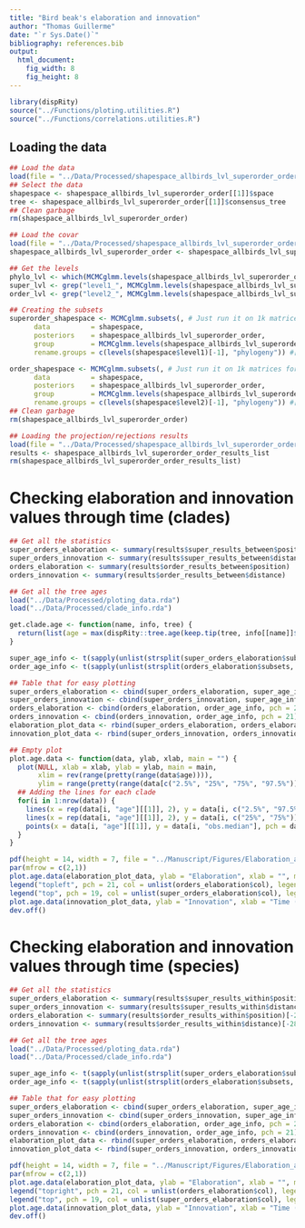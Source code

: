 ```yaml
---
title: "Bird beak's elaboration and innovation"
author: "Thomas Guillerme"
date: "`r Sys.Date()`"
bibliography: references.bib
output:
  html_document:
    fig_width: 8
    fig_height: 8
---
```



```r
library(dispRity)
source("../Functions/ploting.utilities.R")
source("../Functions/correlations.utilities.R")
```

## Loading the data

```r
## Load the data
load(file = "../Data/Processed/shapespace_allbirds_lvl_superorder_order.rda")
## Select the data
shapespace <- shapespace_allbirds_lvl_superorder_order[[1]]$space
tree <- shapespace_allbirds_lvl_superorder_order[[1]]$consensus_tree
## Clean garbage
rm(shapespace_allbirds_lvl_superorder_order)

## Load the covar
load(file = "../Data/Processed/shapespace_allbirds_lvl_superorder_order.MCMCglmm")
shapespace_allbirds_lvl_superorder_order <- shapespace_allbirds_lvl_superorder_order[[1]]

## Get the levels
phylo_lvl <- which(MCMCglmm.levels(shapespace_allbirds_lvl_superorder_order) == "animal")
super_lvl <- grep("level1_", MCMCglmm.levels(shapespace_allbirds_lvl_superorder_order))
order_lvl <- grep("level2_", MCMCglmm.levels(shapespace_allbirds_lvl_superorder_order))

## Creating the subsets
superorder_shapespace <- MCMCglmm.subsets(, # Just run it on 1k matrices for now
      data          = shapespace,
      posteriors    = shapespace_allbirds_lvl_superorder_order,
      group         = MCMCglmm.levels(shapespace_allbirds_lvl_superorder_order)[c(super_lvl, phylo_lvl)],
      rename.groups = c(levels(shapespace$level1)[-1], "phylogeny")) #[-1] is because the first level is ""

order_shapespace <- MCMCglmm.subsets(, # Just run it on 1k matrices for now
      data          = shapespace,
      posteriors    = shapespace_allbirds_lvl_superorder_order,
      group         = MCMCglmm.levels(shapespace_allbirds_lvl_superorder_order)[c(order_lvl, phylo_lvl)],
      rename.groups = c(levels(shapespace$level2)[-1], "phylogeny")) #[-1] is because the first level is ""
## Clean garbage
rm(shapespace_allbirds_lvl_superorder_order)

## Loading the projection/rejections results
load(file = "../Data/Processed/shapespace_allbirds_lvl_superorder_order_results_list.rda")
results <- shapespace_allbirds_lvl_superorder_order_results_list
rm(shapespace_allbirds_lvl_superorder_order_results_list)
```

# Checking elaboration and innovation values through time (clades)

```r
## Get all the statistics
super_orders_elaboration <- summary(results$super_results_between$position)
super_orders_innovation <- summary(results$super_results_between$distance)
orders_elaboration <- summary(results$order_results_between$position)
orders_innovation <- summary(results$order_results_between$distance)

## Get all the tree ages
load("../Data/Processed/ploting_data.rda")
load("../Data/Processed/clade_info.rda")

get.clade.age <- function(name, info, tree) {
  return(list(age = max(dispRity::tree.age(keep.tip(tree, info[[name]]$species))$ages), col = info[[name]]$col))
}

super_age_info <- t(sapply(unlist(strsplit(super_orders_elaboration$subsets, split = ":phylogeny")), get.clade.age, info = clade_info$super_orders, tree = ploting_data$consensus_tree))
order_age_info <- t(sapply(unlist(strsplit(orders_elaboration$subsets, split = ":phylogeny")), get.clade.age, info = clade_info$orders, tree = ploting_data$consensus_tree))

## Table that for easy plotting
super_orders_elaboration <- cbind(super_orders_elaboration, super_age_info, pch = 19)
super_orders_innovation <- cbind(super_orders_innovation, super_age_info, pch = 19)
orders_elaboration <- cbind(orders_elaboration, order_age_info, pch = 21)
orders_innovation <- cbind(orders_innovation, order_age_info, pch = 21)
elaboration_plot_data <- rbind(super_orders_elaboration, orders_elaboration)
innovation_plot_data <- rbind(super_orders_innovation, orders_innovation)

## Empty plot
plot.age.data <- function(data, ylab, xlab, main = "") {
  plot(NULL, xlab = xlab, ylab = ylab, main = main,
       xlim = rev(range(pretty(range(data$age)))),
       ylim = range(pretty(range(data[c("2.5%", "25%", "75%", "97.5%")]))))
  ## Adding the lines for each clade
  for(i in 1:nrow(data)) {
    lines(x = rep(data[i, "age"][[1]], 2), y = data[i, c("2.5%", "97.5%")], lty = 2, col = data[i, "col"][[1]])
    lines(x = rep(data[i, "age"][[1]], 2), y = data[i, c("25%", "75%")], lty = 1, lwd = 2, col = data[i, "col"][[1]])
    points(x = data[i, "age"][[1]], y = data[i, "obs.median"], pch = data[i, "pch"], col = data[i, "col"][[1]])
  }
}

pdf(height = 14, width = 7, file = "../Manuscript/Figures/Elaboration_and_innovation_clade_through_time.pdf")
par(mfrow = c(2,1))
plot.age.data(elaboration_plot_data, ylab = "Elaboration", xlab = "", main = "Clade's elaboration/innovation\nthrough time")
legend("topleft", pch = 21, col = unlist(orders_elaboration$col), legend = rownames(orders_elaboration), cex = 0.7)
legend("top", pch = 19, col = unlist(super_orders_elaboration$col), legend = rownames(super_orders_elaboration), cex = 0.7)
plot.age.data(innovation_plot_data, ylab = "Innovation", xlab = "Time (Mya)")
dev.off()
```

# Checking elaboration and innovation values through time (species)

```r
## Get all the statistics
super_orders_elaboration <- summary(results$super_results_within$position)[-9,]  #-9 is for removing the "phylogeny" element
super_orders_innovation <- summary(results$super_results_within$distance)[-9,]
orders_elaboration <- summary(results$order_results_within$position)[-28,] #-28 is for removing the "phylogeny" element
orders_innovation <- summary(results$order_results_within$distance)[-28,]

## Get all the tree ages
load("../Data/Processed/ploting_data.rda")
load("../Data/Processed/clade_info.rda")

super_age_info <- t(sapply(unlist(strsplit(super_orders_elaboration$subsets, split = ":phylogeny"))[-9], get.clade.age, info = clade_info$super_orders, tree = ploting_data$consensus_tree)) #-9 is for removing the "phylogeny" element
order_age_info <- t(sapply(unlist(strsplit(orders_elaboration$subsets, split = ":phylogeny"))[-28], get.clade.age, info = clade_info$orders, tree = ploting_data$consensus_tree)) #-28 is for removing the "phylogeny" element

## Table that for easy plotting
super_orders_elaboration <- cbind(super_orders_elaboration, super_age_info, pch = 19)
super_orders_innovation <- cbind(super_orders_innovation, super_age_info, pch = 19)
orders_elaboration <- cbind(orders_elaboration, order_age_info, pch = 21)
orders_innovation <- cbind(orders_innovation, order_age_info, pch = 21)
elaboration_plot_data <- rbind(super_orders_elaboration, orders_elaboration)
innovation_plot_data <- rbind(super_orders_innovation, orders_innovation)

pdf(height = 14, width = 7, file = "../Manuscript/Figures/Elaboration_and_innovation_species_through_time.pdf")
par(mfrow = c(2,1))
plot.age.data(elaboration_plot_data, ylab = "Elaboration", xlab = "", main = "Species's elaboration/innovation\nthrough time (per clade)")
legend("topright", pch = 21, col = unlist(orders_elaboration$col), legend = unlist(orders_elaboration$subsets), cex = 0.7)
legend("top", pch = 19, col = unlist(super_orders_elaboration$col), legend = unlist(super_orders_elaboration$subsets), cex = 0.7)
plot.age.data(innovation_plot_data, ylab = "Innovation", xlab = "Time (Mya)")
dev.off()
```

